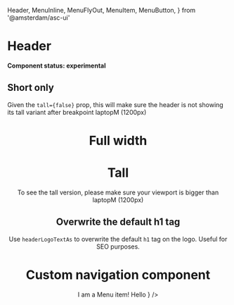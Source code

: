  Header,
  MenuInline,
  MenuFlyOut,
  MenuItem,
  MenuButton,
} from '@amsterdam/asc-ui'

<Meta title="UI/Header" component={Header} />

# Header

**Component status: experimental**

## Short only

Given the `tall={false}` prop, this will make sure the header is not showing its tall variant after breakpoint laptopM (1200px)

<Preview>
  <Story name="Short only">
    <Fragment>
      <Header tall={false} title="Some title" fullWidth={false} />
    </Fragment>
  </Story>
</Preview>

# Full width

<Preview>
  <Story name="Full width">
    <Fragment>
      <Header tall={false} title="Some title" fullWidth />
    </Fragment>
  </Story>
</Preview>

# Tall

To see the tall version, please make sure your viewport is bigger than laptopM (1200px)

<Preview>
  <Story name="Tall">
    <Fragment>
      <Header tall title="Some title" fullWidth={false} />
    </Fragment>
  </Story>
</Preview>

## Overwrite the default h1 tag

Use `headerLogoTextAs` to overwrite the default `h1` tag on the logo. Useful for SEO purposes.

<Preview>
  <Story name="Overwrite the default h1 tag">
    <Fragment>
      <Header headerLogoTextAs="div" tall={false} title="Some title" />
    </Fragment>
  </Story>
</Preview>

# Custom navigation component

<Preview>
  <Story name="Custom navigation component">
    <Fragment>
      <Header
        tall
        title="Some title"
        navigation={
          <MenuInline>
            <MenuItem>
              <MenuButton forwardedAs="a" href="/" active>
                I am a Menu item!
              </MenuButton>
            </MenuItem>
            <MenuFlyOut label="I'm a Menu item with children!">
              <MenuItem>
                <MenuButton forwardedAs="a" href="/" active>
                  Hello
                </MenuButton>
              </MenuItem>
            </MenuFlyOut>
          </MenuInline>
        }
      />
    </Fragment>
  </Story>
</Preview>
